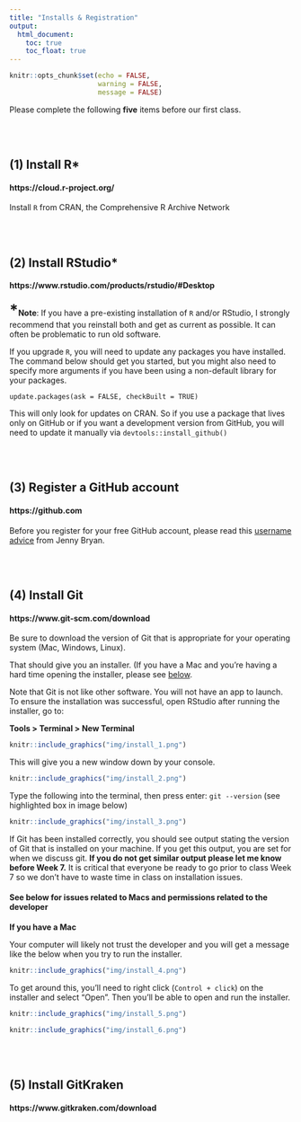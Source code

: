 ```yaml
---
title: "Installs & Registration"
output:
  html_document:
    toc: true
    toc_float: true
---
```


```r
knitr::opts_chunk$set(echo = FALSE,
                      warning = FALSE,
                      message = FALSE)
```

Please complete the following **five** items before our first class. 

<br>
<br>

## (1) Install R*

#### https://cloud.r-project.org/ 

Install `R` from CRAN, the Comprehensive R Archive Network

<br>
<br>

## (2) Install RStudio*

#### https://www.rstudio.com/products/rstudio/#Desktop 

**<span style="font-size:200%;">\*</span>Note**: If you have a pre-existing installation of `R` and/or RStudio, I strongly recommend that you reinstall both and get as current as possible. It can often be problematic to run old software.

If you upgrade `R`, you will need to update any packages you have installed. The command below should get you started, but you might also need to specify more arguments if you have been using a non-default library for your packages.

`update.packages(ask = FALSE, checkBuilt = TRUE)`

This will only look for updates on CRAN. So if you use a package that lives only on GitHub or if you want a development version from GitHub, you will need to update it manually via `devtools::install_github()`

<br>
<br>

## (3) Register a GitHub account

#### https://github.com

Before you register for your free GitHub account, please read this [username advice](https://happygitwithr.com/github-acct.html) from Jenny Bryan.

<br>
<br>

## (4) Install Git

#### https://www.git-scm.com/download  

Be sure to download the version of Git that is appropriate for your operating system (Mac, Windows, Linux).

That should give you an installer. (If you have a Mac and you’re having a hard time opening the installer, please see [below](#issues).

Note that Git is not like other software. You will not have an app to launch. To ensure the installation was successful, open RStudio after running the installer, go to: 
	
**Tools > Terminal > New Terminal **

```r
knitr::include_graphics("img/install_1.png")
```

This will give you a new window down by your console.

```r
knitr::include_graphics("img/install_2.png")
```

Type the following into the terminal, then press enter: `git --version` (see highlighted box in image below)

```r
knitr::include_graphics("img/install_3.png")
```

If Git has been installed correctly, you should see output stating the version of Git that is installed on your machine. If you get this output, you are set for when we discuss git. **If you do not get similar output please let me know before Week 7.** It is critical that everyone be ready to go prior to class Week 7 so we don’t have to waste time in class on installation issues.

#### See below for issues related to Macs and permissions related to the developer {#issues}

**If you have a Mac**

Your computer will likely not trust the developer and you will get a message like the below when you try to run the installer. 

```r
knitr::include_graphics("img/install_4.png")
```

To get around this, you’ll need to right click (`Control + click`) on the installer and select “Open”. Then you’ll be able to open and run the installer.

```r
knitr::include_graphics("img/install_5.png")
```

```r
knitr::include_graphics("img/install_6.png")
```

<br>
<br>

## (5) Install GitKraken

#### https://www.gitkraken.com/download
